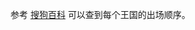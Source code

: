 

参考 [搜狗百科](https://baike.sogou.com/v158360041.htm?fromTitle=%E8%B6%85%E7%BA%A7%E9%A9%AC%E9%87%8C%E5%A5%A5%E5%A5%A5%E5%BE%B7%E8%B5%9B)
可以查到每个王国的出场顺序。
